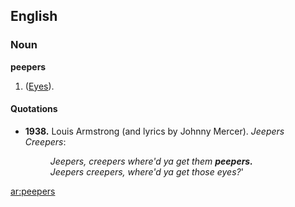 ==English==

===Noun===
'''peepers'''

# {{plural of|peeper}} ([[Eyes]]).

====Quotations====
* '''1938.''' Louis Armstrong (and lyrics by Johnny Mercer). ''Jeepers Creepers'':
*:''Jeepers, creepers where'd ya get them '''peepers.'''''
*:''Jeepers creepers, where'd ya get those eyes?'''

[[ar:peepers]]